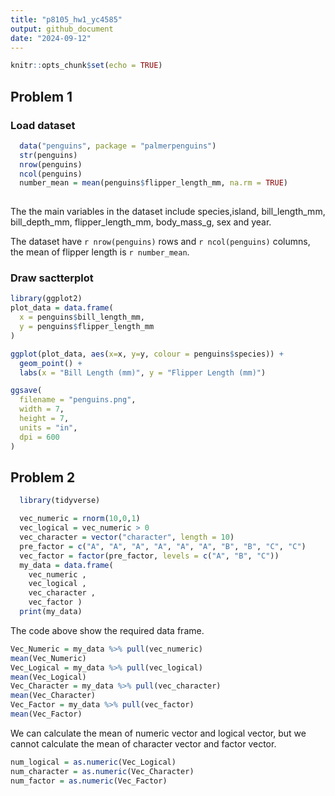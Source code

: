 ```yaml
---
title: "p8105_hw1_yc4585"
output: github_document
date: "2024-09-12"
---
```


```r
knitr::opts_chunk$set(echo = TRUE)
```
## Problem 1
### Load dataset
```r
  data("penguins", package = "palmerpenguins")
  str(penguins)
  nrow(penguins)
  ncol(penguins)
  number_mean = mean(penguins$flipper_length_mm, na.rm = TRUE)
  
```
        
  The the main variables in the dataset include species,island, bill_length_mm, bill_depth_mm, flipper_length_mm, body_mass_g, sex and year.


  The dataset have `r nrow(penguins)` rows and `r ncol(penguins)` columns, the mean of flipper length is `r number_mean`.

### Draw sactterplot
```r
library(ggplot2)
plot_data = data.frame(
  x = penguins$bill_length_mm,
  y = penguins$flipper_length_mm
)

ggplot(plot_data, aes(x=x, y=y, colour = penguins$species)) + 
  geom_point() +
  labs(x = "Bill Length (mm)", y = "Flipper Length (mm)")

ggsave(
  filename = "penguins.png", 
  width = 7,                     
  height = 7,                    
  units = "in",                   
  dpi = 600                      
)
```
## Problem 2
```r
  library(tidyverse)
```

```r
  vec_numeric = rnorm(10,0,1)
  vec_logical = vec_numeric > 0
  vec_character = vector("character", length = 10)
  pre_factor = c("A", "A", "A", "A", "A", "A", "B", "B", "C", "C")
  vec_factor = factor(pre_factor, levels = c("A", "B", "C"))
  my_data = data.frame(
    vec_numeric ,
    vec_logical ,
    vec_character ,
    vec_factor )
  print(my_data)
```
The code above show the required data frame.

```r
Vec_Numeric = my_data %>% pull(vec_numeric)
mean(Vec_Numeric)
Vec_Logical = my_data %>% pull(vec_logical)
mean(Vec_Logical)
Vec_Character = my_data %>% pull(vec_character)
mean(Vec_Character)
Vec_Factor = my_data %>% pull(vec_factor)
mean(Vec_Factor)
```
We can calculate the mean of numeric vector and logical vector, but we cannot calculate the mean of character vector and factor vector.

```r
num_logical = as.numeric(Vec_Logical)
num_character = as.numeric(Vec_Character)
num_factor = as.numeric(Vec_Factor)
```



